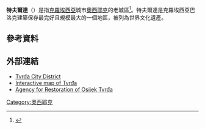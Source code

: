 '''特夫爾達'''（{{lang-hr|Tvrđa}}）是指[[克羅埃西亞|克羅埃西亞]]城市[[奧西耶克|奧西耶克]]的老城區<ref name=UNESCO>{{cite web|url=http://whc.unesco.org/en/tentativelists/161/|author=Croatian Ministry of Culture Directorate for the Protection of Cultural Heritage|title=Historical-Town Planning Ensemble Tvrda (Fort) in Osijek|publisher=[[UNESCO|UNESCO]]|date=1 February 2005|accessdate=11 May 2010|archive-date=2016-04-12|archive-url=https://web.archive.org/web/20160412003520/http://whc.unesco.org/en/tentativelists/161/|dead-url=no}}</ref>。特夫爾達是克羅埃西亞巴洛克建築保存最完好且規模最大的一個地區，被列為世界文化遺產。
==參考資料==
{{reflist}}
==外部連結==
{{Commonscat|Tvrđa|特夫爾達}}
* [http://www.gctvrdja.com Tvrđa City District]{{dead link|date=2018年1月 |bot=InternetArchiveBot |fix-attempted=yes }} {{hr icon}} {{en icon}}
* [http://www.gctvrdja.com/karta/ Interactive map of Tvrđa]{{dead link|date=2018年1月 |bot=InternetArchiveBot |fix-attempted=yes }} {{hr icon}}
* [http://www.aoot.hr/ Agency for Restoration of Osijek Tvrđa] {{Wayback|url=http://www.aoot.hr/ |date=20210419020719 }} {{hr icon}}
[[Category:奧西耶克|Category:奧西耶克]]
{{croatia-geo-stub}}